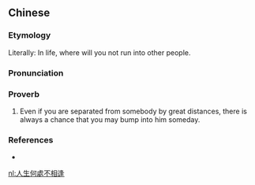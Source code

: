{{also|人生何处不相逢}}
==Chinese==
{{zh-forms|s=人生何处不相逢|type=2212}}

===Etymology===
Literally: In life, where will you not run into other people.

===Pronunciation===
{{zh-pron
|m=rénshēng héchù bù xiāngféng
|c=jan4 sang1 ho4 cyu3 bat1 soeng1 fung4
|cat=prov
}}

===Proverb===
{{zh-proverb}}

# Even if you are separated from somebody by great distances, there is always a chance that you may bump into him someday.

===References===
* {{cite-web|url=http://dict.revised.moe.edu.tw/index.html|title=人生何處不相逢|work=Guoyu Cidian On-line Mandarin Dictionary</i> (國語辭典)|language=Mandarin|accessdate=2009-05-11}}

[[nl:人生何處不相逢]]